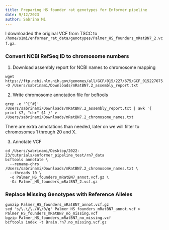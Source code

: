 ```yaml
---
title: Preparing HS founder rat genotypes for Enformer pipeline
date: 9/12/2023
author: Sabrina Mi
---
```


I downloaded the original VCF from TSCC to `/home/s1mi/enformer_rat_data/genotypes/Palmer_HS_founders_mRatBN7_2.vcf.gz`.


### Convert NCBI RefSeq ID to chromosome numbers

1. Download assembly report for NCBI names to chromosome mapping

```
wget https://ftp.ncbi.nlm.nih.gov/genomes/all/GCF/015/227/675/GCF_015227675.2_mRatBN7.2/GCF_015227675.2_mRatBN7.2_assembly_report.txt -O /Users/sabrinami/Downloads/mRatBN7.2_assembly_report.txt
```

2. Write chromosome annotation file for bcftools

```
grep -e '^[^#]' /Users/sabrinami/Downloads/mRatBN7.2_assembly_report.txt | awk '{ print $7, "chr" $1 }' > /Users/sabrinami/Downloads/mRatBN7.2_chromosome_names.txt

```

There are extra annotations than needed, later on we will filter to chromosomes 1 through 20 and X.

3. Annotate VCF

```
cd /Users/sabrinami/Desktop/2022-23/tutorials/enformer_pipeline_test/rn7_data
bcftools annotate \
  --rename-chrs /Users/sabrinami/Downloads/mRatBN7.2_chromosome_names.txt \
  --threads 10 \
  -o Palmer_HS_founders_mRatBN7_annot.vcf.gz \
  -Oz Palmer_HS_founders_mRatBN7_2.vcf.gz

```

### Replace Missing Genotypes with Reference Alleles

```
gunzip Palmer_HS_founders_mRatBN7_annot.vcf.gz
sed 's/\.\/\./0\/0/g' Palmer_HS_founders_mRatBN7_annot.vcf > Palmer_HS_founders_mRatBN7_no_missing.vcf
bgzip Palmer_HS_founders_mRatBN7_no_missing.vcf
bcftools index -t Brain.rn7.no_missing.vcf.gz

```

